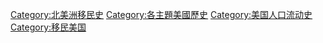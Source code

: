 [[Category:北美洲移民史|Category:北美洲移民史]]
[[Category:各主題美國歷史|Category:各主題美國歷史]]
[[Category:美国人口流动史|Category:美国人口流动史]]
[[Category:移民美国|Category:移民美国]]